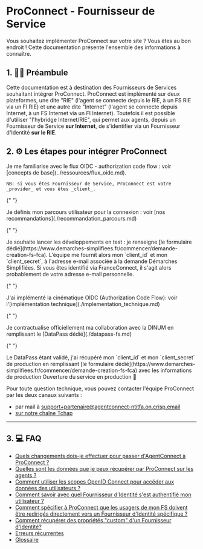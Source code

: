 # ProConnect - Fournisseur de Service

Vous souhaitez implémenter ProConnect sur votre site ? Vous êtes au bon endroit ! Cette documentation présente l'ensemble des informations à connaître.

## 1. 👩‍🏫 Préambule

Cette documentation est à destination des Fournisseurs de Services souhaitant intégrer ProConnect. ProConnect est implémenté sur deux plateformes, une dite "RIE" (l'agent se connecte depuis le RIE, à un FS RIE via un FI RIE) et une autre dite "Internet" (l'agent se connecte depuis Internet, à un FS Internet via un FI Internet). Toutefois il est possible d'utiliser "l'hybridge Internet/RIE", qui permet aux agents, depuis un Fournisseur de Service **sur Internet**, de s'identifier via un Fournisseur d'Identité **sur le RIE**.

## 2. ⚙️ Les étapes pour intégrer ProConnect

<VerticalStepper>
  <Step number={1} title="Familiarisez-vous avec le flux OIDC">
    Je me familiarise avec le flux OIDC - authorization code flow : voir [concepts de base](../ressources/flux_oidc.md).
    
    NB: si vous êtes Fournisseur de Service, ProConnect est votre _provider_ et vous êtes _client_.
  </Step>

{" "}

<Step number={2} title="Définissez votre parcours utilisateur">
  Je définis mon parcours utilisateur pour la connexion : voir [nos
  recommandations](./recommandation_parcours.md)
</Step>

{" "}

<Step number={3} title="Lancez les développements en test">
  Je souhaite lancer les développements en test : je renseigne [le formulaire
  dédié](https://www.demarches-simplifiees.fr/commencer/demande-creation-fs-fca).
  L'équipe me fournit alors mon `client_id` et mon `client_secret`, à l'adresse
  e-mail associée à la demande Démarches Simplifiées. Si vous êtes identifié via
  FranceConnect, il s'agit alors probablement de votre adresse e-mail
  personnelle.
</Step>

{" "}

<Step number={4} title="Implémentez la cinématique OIDC">
  J'ai implémenté la cinématique OIDC (Authorization Code Flow): voir
  l'[implémentation technique](./implementation_technique.md)
</Step>

{" "}

<Step number={5} title="Contractualisez avec la DINUM">
  Je contractualise officiellement ma collaboration avec la DINUM en remplissant
  le [DataPass dédié](./datapass-fs.md)
</Step>

{" "}

<Step number={6} title="Récupérez vos identifiants de production">
  Le DataPass étant validé, j'ai récupéré mon `client_id` et mon `client_secret`
  de production en remplissant [le formulaire
  dédié](https://www.demarches-simplifiees.fr/commencer/demande-creation-fs-fca)
  avec les informations de production
</Step>

  <Step number={7} title="Ouvrez votre service">
    Ouverture du service en production 🚀
  </Step>
</VerticalStepper>

Pour toute question technique, vous pouvez contacter l'équipe ProConnect par les deux canaux suivants :

- par mail à support+partenaire@agentconnect-ntitfa.on.crisp.email
- [sur notre chaîne Tchap](https://www.tchap.gouv.fr/#/room/!kBghcRpyMNThkFQjdW:agent.dinum.tchap.gouv.fr)

---

## 3. 💻 FAQ

- [Quels changements dois-je effectuer pour passer d'AgentConnect à ProConnect ?](./changement-agentconnect-proconnect-fs.md)
- [Quelles sont les données que je peux récupérer par ProConnect sur les agents ?](./donnees_fournies.md)
- [Comment utiliser les scopes OpenID Connect pour accéder aux données des utilisateurs ?](./scope-claims.md)
- [Comment savoir avec quel Fournisseur d'Identité s'est authentifié mon utilisateur ?](./connaitre-le-fi-utilise.md)
- [Comment spécifier à ProConnect que les usagers de mon FS doivent être redirigés directement vers un Fournisseur d'Identité spécifique ?](./idp_hint_usage.md)
- [Comment récupérer des propriétés "custom" d'un Fournisseur d'Identité?](./custom-scope.md)
- [Erreurs récurrentes](./troubleshooting-fs.md)
- [Glossaire](../ressources/glossaire.md)
